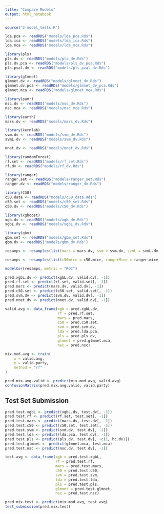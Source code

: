 ```yaml
---
title: "Compare Models"
output: html_notebook
---
```


```r
source("2-model_tests.R")
```

```r
lda.pca <- readRDS("models/lda_pca.Rds")
lda.ica <- readRDS("models/lda_ica.Rds")
lda.mca <- readRDS("models/lda_mca.Rds")

library(pls)
pls.dv <- readRDS("models/pls_dv.Rds")
pls.dv.pca <- readRDS("models/pls_dv_pca.Rds")
pls.pval.dv <- readRDS("models/pls_pval_dv.Rds")

library(glmnet)
glmnet.dv <- readRDS("models/glmnet_dv.Rds")
glmnet.dv.pca <- readRDS("models/glmnet_dv_pca.Rds")
glmnet.mca <- readRDS("models/glmnet_mca.Rds")

library(pamr)
nsc.dv <- readRDS("models/nsc_dv.Rds")
nsc.mca <- readRDS("models/nsc_mca.Rds")

library(earth)
mars.dv <- readRDS("models/mars_dv.Rds")

library(kernlab)
svm.dv <- readRDS("models/svm_dv.Rds")
svmL.dv <- readRDS("models/svm_dv.Rds")

nnet.dv <- readRDS("models/nnet_dv.Rds")

library(randomForest)
rf.set <- readRDS("models/rf_set.Rds")
rf.dv <- readRDS("models/rf_dv.Rds")

library(ranger)
ranger.set <- readRDS("models/ranger_set.Rds")
ranger.dv <- readRDS("models/ranger_dv.Rds")

library(C50)
c50.data <- readRDS("models/c50_data.Rds")
c50.set <- readRDS("models/c50_set.Rds")
c50.dv <- readRDS("models/c50_dv.Rds")

library(xgboost)
xgb.dv <- readRDS("models/xgb_dv.Rds")
xgbL.dv <- readRDS("models/xgbL_dv.Rds")

library(gbm)
gbm.set <- readRDS("models/gbm_set.Rds")
gbm.dv <- readRDS("models/gbm_dv.Rds")
```

```r
resamps <- resamples(list(mars = mars.dv, svm = svm.dv, svmL = svmL.dv, nnet = nnet.dv, rfset = rf.set, rfdv = rf.dv, rangerset = ranger.set, rangerdv = ranger.dv, c50data = c50.data, c50set = c50.set, c50dv = c50.dv, c50mice = c50.mice, xgb = xgb.dv, xgbL = xgbL.dv, gbmset = gbm.set, gbmdv = gbm.dv))

resamps <- resamples(list(c50mice = c50.mice, rangerMice = ranger.mice))

modelCor(resamps, metric = "ROC")
```

```r
pred.xgbL.dv <- predict(xgbL.dv, valid.dv[, -1])
pred.rf.set <- predict(rf.set, valid.set[, -1])
pred.mars <- predict(mars.dv, valid.dv[, -1])
pred.c50.set <- predict(c50.set, valid.set[, -1])
pred.svm.dv <- predict(svm.dv, valid.dv[, -1])
pred.nnet.dv <- predict(nnet.dv, valid.dv[, -1])

valid.avg <- data_frame(xgb = pred.xgbL.dv,
                        rf = pred.rf.set,
                        mars = pred.mars,
                        c50 = pred.c50.set,
                        svm = pred.svm.dv,
                        lda = pred.lda.pca,
                        pls = pred.pls.dv,
                        glmnet = pred.glmnet.mca,
                        nsc = pred.nsc)

mix.mod.avg <- train(
    x = valid.avg,
    y = valid.party, 
    method = "rf"
)

pred.mix.avg.valid <- predict(mix.mod.avg, valid.avg)
confusionMatrix(pred.mix.avg.valid, valid.party)
```

## Test Set Submission

```r
pred.test.xgbL <- predict(xgbL.dv, test.dv[, -1])
pred.test.rf <- predict(rf.set, test.set[, -1])
pred.test.mars <- predict(mars.dv, test.dv[, -1])
pred.test.c50 <- predict(c50.set, test.set[, -1])
pred.test.svm <- predict(svm.dv, test.dv[, -1])
pred.test.lda <- predict(lda.pca, test.dv[, -1])
pred.test.pls <- predict(pls.dv, test.dv[, -c(1, hc.dv)])
pred.test.glmnet <- predict(glmnet.mca, test.mca)
pred.test.nsc <- predict(nsc.dv, test.dv[, -1])

test.avg <- data_frame(xgb = pred.test.xgbL,
                       rf = pred.test.rf,
                       mars = pred.test.mars,
                       c50 = pred.test.c50,
                       svm = pred.test.svm,
                       lda = pred.test.lda,
                       pls = pred.test.pls,
                       glmnet = pred.test.glmnet,
                       nsc = pred.test.nsc)

pred.mix.test <- predict(mix.mod.avg, test.avg)
test_submission(pred.mix.test)
```

